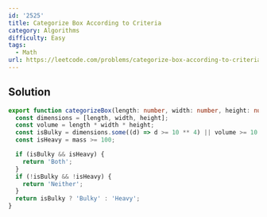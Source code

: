 ```yaml
---
id: '2525'
title: Categorize Box According to Criteria
category: Algorithms
difficulty: Easy
tags:
  - Math
url: https://leetcode.com/problems/categorize-box-according-to-criteria
---
```


## Solution

```typescript filename="solution.ts" copy
export function categorizeBox(length: number, width: number, height: number, mass: number): string {
  const dimensions = [length, width, height];
  const volume = length * width * height;
  const isBulky = dimensions.some((d) => d >= 10 ** 4) || volume >= 10 ** 9;
  const isHeavy = mass >= 100;

  if (isBulky && isHeavy) {
    return 'Both';
  }
  if (!isBulky && !isHeavy) {
    return 'Neither';
  }
  return isBulky ? 'Bulky' : 'Heavy';
}
```
